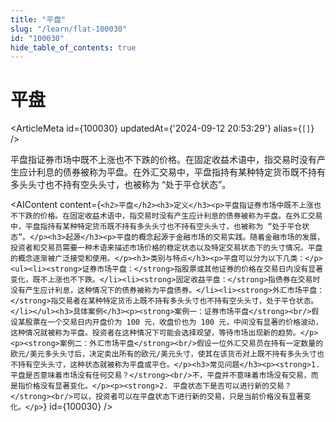 ```yaml
---
title: "平盘"
slug: "/learn/flat-100030"
id: "100030"
hide_table_of_contents: true
---
```



# 平盘

<ArticleMeta id={100030} updatedAt={'2024-09-12 20:53:29'} alias={`[]`} />
<div className='border-solid border-b border-t-0 my-4 border-[var(--ifm-color-gray-300)]' />

平盘指证券市场中既不上涨也不下跌的价格。在固定收益术语中，指交易时没有产生应计利息的债券被称为平盘。在外汇交易中，平盘指持有某种特定货币既不持有多头头寸也不持有空头头寸，也被称为 “处于平仓状态”。

<AIContent content={`<h2>平盘</h2><h3>定义</h3><p>平盘指证券市场中既不上涨也不下跌的价格。在固定收益术语中，指交易时没有产生应计利息的债券被称为平盘。在外汇交易中，平盘指持有某种特定货币既不持有多头头寸也不持有空头头寸，也被称为 “处于平仓状态”。</p><h3>起源</h3><p>平盘的概念起源于金融市场的交易实践。随着金融市场的发展，投资者和交易员需要一种术语来描述市场价格的稳定状态以及特定交易状态下的头寸情况。平盘的概念逐渐被广泛接受和使用。</p><h3>类别与特点</h3><p>平盘可以分为以下几类：</p><ul><li><strong>证券市场平盘：</strong>指股票或其他证券的价格在交易日内没有显著变化，既不上涨也不下跌。</li><li><strong>固定收益平盘：</strong>指债券在交易时没有产生应计利息，这种情况下的债券被称为平盘债券。</li><li><strong>外汇市场平盘：</strong>指交易者在某种特定货币上既不持有多头头寸也不持有空头头寸，处于平仓状态。</li></ul><h3>具体案例</h3><p><strong>案例一：证券市场平盘</strong><br/>假设某股票在一个交易日内开盘价为 100 元，收盘价也为 100 元，中间没有显著的价格波动，这种情况就被称为平盘。投资者在这种情况下可能会选择观望，等待市场出现新的趋势。</p><p><strong>案例二：外汇市场平盘</strong><br/>假设一位外汇交易员在持有一定数量的欧元/美元多头头寸后，决定卖出所有的欧元/美元头寸，使其在该货币对上既不持有多头头寸也不持有空头头寸，这种状态就被称为平盘或平仓。</p><h3>常见问题</h3><p><strong>1. 平盘是否意味着市场没有任何交易？</strong><br/>不，平盘并不意味着市场没有交易，而是指价格没有显著变化。</p><p><strong>2. 平盘状态下是否可以进行新的交易？</strong><br/>可以，投资者可以在平盘状态下进行新的交易，只是当前价格没有显著变化。</p>`} id={100030} />
